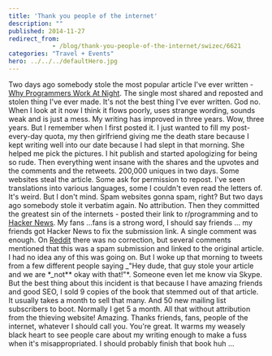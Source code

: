 ```yaml
---
title: 'Thank you people of the internet'
description: ""
published: 2014-11-27
redirect_from: 
            - /blog/thank-you-people-of-the-internet/swizec/6621
categories: "Travel + Events"
hero: ../../../defaultHero.jpg
---
```

Two days ago somebody stole the most popular article I&#x27;ve ever written - [Why Programmers Work At Night](http://swizec.com/blog/why-programmers-work-at-night/swizec/3198). The single most shared and reposted and stolen thing I&#x27;ve ever made. It&#x27;s not the best thing I&#x27;ve ever written. God no. When I look at it now I think it flows poorly, uses strange wording, sounds weak and is just a mess. My writing has improved in three years. Wow, three years. But I remember when I first posted it. I just wanted to fill my post-every-day quota, my then girlfriend giving me the death stare because I kept writing well into our date because I had slept in that morning. She helped me pick the pictures. I hit publish and started apologizing for being so rude. Then everything went insane with the shares and the upvotes and the comments and the retweets. 200,000 uniques in two days. Some websites steal the article. Some ask for permission to repost. I&#x27;ve seen translations into various languages, some I couldn&#x27;t even read the letters of. It&#x27;s weird. But I don&#x27;t mind. Spam websites gonna spam, right? But two days ago somebody stole it verbatim again. No attribution. Then they committed the greatest sin of the internets - posted their link to r/programming and to [Hacker News](http://news.ycombinator.com/ "Hacker News"). My fans ...fans is a strong word, I should say friends ... my friends got Hacker News to fix the submission link. A single comment was enough. On [Reddit](http://reddit.com/ "Reddit") there was no correction, but several comments mentioned that this was a spam submission and linked to the original article. I had no idea any of this was going on. But I woke up that morning to tweets from a few different people saying \_&quot;Hey dude, that guy stole your article and we are \*\_not\*\* okay with that!&quot;\*. Someone even let me know via Skype. But the best thing about this incident is that because I have amazing friends and good SEO, I sold 9 copies of the book that stemmed out of that article. It usually takes a month to sell that many. And 50 new mailing list subscribers to boot. Normally I get 5 a month. All that without attribution from the thieving website! Amazing. Thanks friends, fans, people of the internet, whatever I should call you. You&#x27;re great. It warms my weasely black heart to see people care about my writing enough to make a fuss when it&#x27;s misappropriated. I should probably finish that book huh ...
